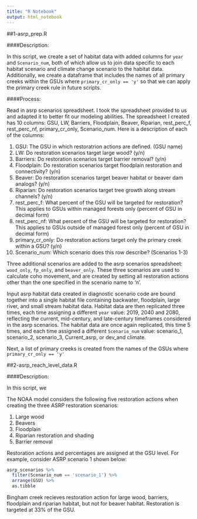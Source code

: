 ```yaml
---
title: "R Notebook"
output: html_notebook
---
```


##1-asrp_prep.R

####Description:

In this script, we create a set of habitat data with added columns for `year` and `Scenario_num`, both of which allow us to join data specific to each habitat scenario and climate change scenario to the habitat data.  Additionally, we create a dataframe that includes the names of all primary creeks within the GSUs where `primary_cr_only == 'y'` so that we can apply the primary creek rule in future scripts.

####Process:

Read in asrp scenarios spreadsheet.  I took the spreadsheet provided to us and adapted it to better fit our modeling abilities.  The spreadsheet I created has 10 columns: GSU, LW, Barriers, Floodplain, Beaver, Riparian, rest_perc_f, rest_perc_nf, primary_cr_only, Scenario_num.  Here is a description of each of the columns:

1. GSU: The GSU in which restoratrion actions are defined. (GSU name)
2. LW: Do restoration scenarios target large wood?  (y/n)
3. Barriers: Do restoration scenarios target barrier removal? (y/n)
4. Floodplain: Do restoration scenarios target floodplain restoration and connectivity? (y/n)
5. Beaver: Do restoration scenarios target beaver habitat or beaver dam analogs? (y/n)
6. Riparian:  Do restoration scenarios target tree growth along stream channels? (y/n)
7. rest_perc_f: What percent of the GSU will be targeted for restoration? This applies to GSUs within managed forests only (percent of GSU in decimal form)
8. rest_perc_nf: What percent of the GSU will be targeted for restoration? This applies to GSUs outside of managed forest only (percent of GSU in decimal form) 
9. primary_cr_only: Do restoration actions target only the primary creek within a GSU? (y/n)
10. Scenario_num: Which scenario does this row describe? (Scenarios 1-3)

Three additional scenarios are added to the asrp scenarios spreadsheet: `wood_only`, `fp_only`, and `beaver_only`.  These three scenarios are used to calculate coho movement, and are created by setting all restoration actions other than the one specified in the scenario name to 'n'.  

Input asrp habitat data created in diagnostic scenario code are bound together into a single habitat file containing backwater, floodplain, large river, and small stream habitat data. Habitat data are then replicated three times, each time assigning a different `year` value: 2019, 2040 and 2080, reflecting the current, mid-century, and late-century timeframes considered in the asrp scenarios. The habitat data are once again replicated, this time 5 times, and each time assigned a different `Scenario_num` value: scenario_1, scenario_2, scenario_3, Current_asrp, or dev_and climate.

Next, a list of primary creeks is created from the names of the GSUs where `primary_cr_only == 'y'`

##2-asrp_reach_level_data.R

####Description:

In this script, we 






The NOAA model considers the following five restoration actions when creating the three ASRP restoration scenarios:

1. Large wood
2. Beavers
3. Floodplain
4. Riparian restoration and shading
5. Barrier removal

Restoration actions and percentages are assigned at the GSU level.  For example, consider ASRP scenario 1 shown below:

```r
asrp_scenarios %>% 
  filter(Scenario_num == 'scenario_1') %>%
  arrange(GSU) %>%
  as.tibble
```
Bingham creek recieves restoration action for large wood, barriers, floodplain and riparian habitat, but not for beaver habitat.  Restoration is targeted at 33% of the GSU.  
